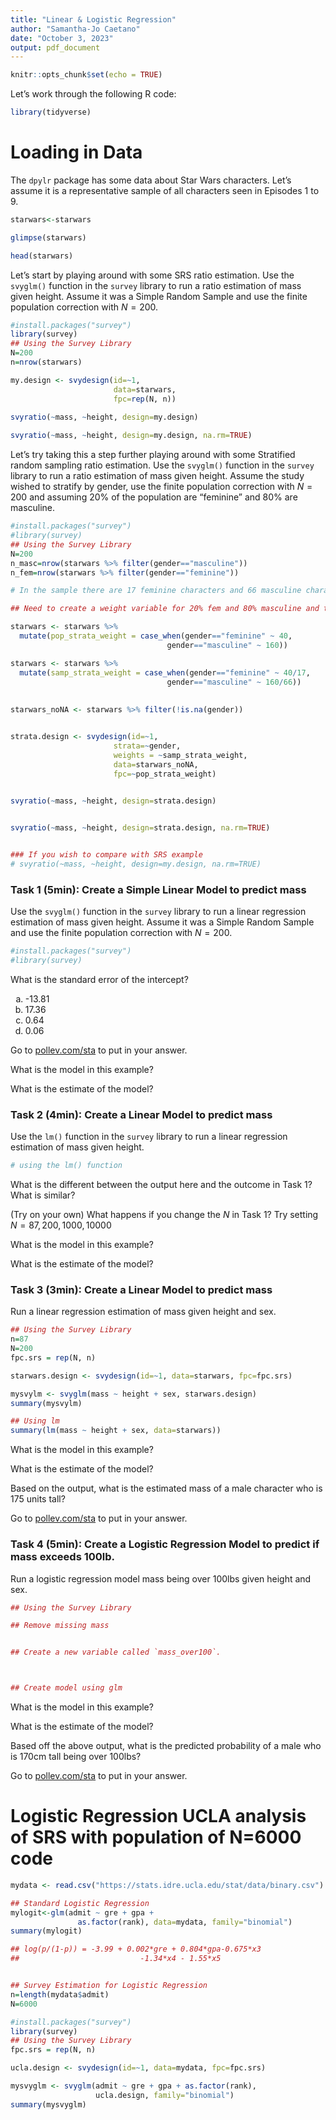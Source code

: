 ```yaml
---
title: "Linear & Logistic Regression"
author: "Samantha-Jo Caetano"
date: "October 3, 2023"
output: pdf_document
---
```


```r
knitr::opts_chunk$set(echo = TRUE)
```


Let's work through the following R code:

```r
library(tidyverse)
```


# Loading in Data


The `dpylr` package has some data about Star Wars characters. Let's assume it is a representative sample of all characters seen in Episodes 1 to 9.


```r

starwars<-starwars

glimpse(starwars)

head(starwars)

```

Let's start by playing around with some SRS ratio estimation. Use the `svyglm()` function in the `survey` library to run a ratio estimation of mass given height. Assume it was a Simple Random Sample and use the finite population correction with $N=200$.

```r
#install.packages("survey")
library(survey)
## Using the Survey Library
N=200
n=nrow(starwars)

my.design <- svydesign(id=~1,
                       data=starwars,
                       fpc=rep(N, n))
  
svyratio(~mass, ~height, design=my.design)

svyratio(~mass, ~height, design=my.design, na.rm=TRUE)

```


Let's try taking this a step further playing around with some Stratified random sampling ratio estimation. Use the `svyglm()` function in the `survey` library to run a ratio estimation of mass given height. Assume the study wished to stratify by gender, use the finite population correction with $N=200$ and assuming 20% of the population are "feminine" and 80% are masculine.

```r
#install.packages("survey")
#library(survey)
## Using the Survey Library
N=200
n_masc=nrow(starwars %>% filter(gender=="masculine"))
n_fem=nrow(starwars %>% filter(gender=="feminine"))

# In the sample there are 17 feminine characters and 66 masculine characters.

## Need to create a weight variable for 20% fem and 80% masculine and then a second variable that spreads the weight amongst the sample.

starwars <- starwars %>% 
  mutate(pop_strata_weight = case_when(gender=="feminine" ~ 40,
                                   gender=="masculine" ~ 160))

starwars <- starwars %>% 
  mutate(samp_strata_weight = case_when(gender=="feminine" ~ 40/17,
                                   gender=="masculine" ~ 160/66))
         
         
starwars_noNA <- starwars %>% filter(!is.na(gender))


strata.design <- svydesign(id=~1,
                       strata=~gender,
                       weights = ~samp_strata_weight, 
                       data=starwars_noNA,
                       fpc=~pop_strata_weight)
  

svyratio(~mass, ~height, design=strata.design)


svyratio(~mass, ~height, design=strata.design, na.rm=TRUE)


### If you wish to compare with SRS example
# svyratio(~mass, ~height, design=my.design, na.rm=TRUE)

```



### Task 1 (5min): Create a Simple Linear Model to predict mass

Use the `svyglm()` function in the `survey` library to run a linear regression estimation of mass given height. Assume it was a Simple Random Sample and use the finite population correction with $N=200$.

```r
#install.packages("survey")
#library(survey)


```

What is the standard error of the intercept?

a. -13.81
b. 17.36
c. 0.64
d. 0.06

Go to [pollev.com/sta](pollev.com/sta) to put in your answer.


What is the model in this example?


What is the estimate of the model?


### Task 2 (4min): Create a Linear Model to predict mass

Use the `lm()` function in the `survey` library to run a linear regression estimation of mass given height.

```r
# using the lm() function


```

What is the different between the output here and the outcome in Task 1? What is similar?

(Try on your own) What happens if you change the $N$ in Task 1? Try setting $N=87, 200, 1000, 10000$

What is the model in this example?


What is the estimate of the model?

### Task 3 (3min): Create a Linear Model to predict mass

Run a linear regression estimation of mass given height and sex.

```r
## Using the Survey Library
n=87
N=200
fpc.srs = rep(N, n)

starwars.design <- svydesign(id=~1, data=starwars, fpc=fpc.srs)

mysvylm <- svyglm(mass ~ height + sex, starwars.design)
summary(mysvylm)

## Using lm
summary(lm(mass ~ height + sex, data=starwars))

```

What is the model in this example?


What is the estimate of the model?



Based on the output, what is the estimated mass of a male character who is 175 units tall?

Go to [pollev.com/sta](pollev.com/sta) to put in your answer.


### Task 4 (5min): Create a Logistic Regression Model to predict if mass exceeds 100lb.

Run a logistic regression model mass being over 100lbs given height and sex. 

```r
## Using the Survey Library

## Remove missing mass


## Create a new variable called `mass_over100`. 



## Create model using glm


```

What is the model in this example?


What is the estimate of the model?


Based off the above output, what is the predicted probability of a male who is 170cm tall being over 100lbs?

Go to [pollev.com/sta](pollev.com/sta) to put in your answer.


\newpage 

# Logistic Regression UCLA analysis of SRS with population of N=6000 code

```r
mydata <- read.csv("https://stats.idre.ucla.edu/stat/data/binary.csv")

## Standard Logistic Regression
mylogit<-glm(admit ~ gre + gpa +
               as.factor(rank), data=mydata, family="binomial")
summary(mylogit)

## log(p/(1-p)) = -3.99 + 0.002*gre + 0.804*gpa-0.675*x3
##                           -1.34*x4 - 1.55*x5


## Survey Estimation for Logistic Regression
n=length(mydata$admit)
N=6000

#install.packages("survey")
library(survey)
## Using the Survey Library
fpc.srs = rep(N, n)

ucla.design <- svydesign(id=~1, data=mydata, fpc=fpc.srs)

mysvyglm <- svyglm(admit ~ gre + gpa + as.factor(rank), 
                   ucla.design, family="binomial")
summary(mysvyglm)

```

